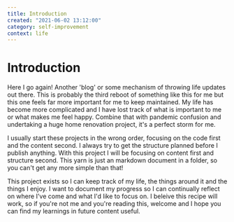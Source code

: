 ```yaml
---
title: Introduction
created: "2021-06-02 13:12:00"
category: self-improvement
context: life
---
```

# Introduction
Here I go again! Another 'blog' or some mechanism of throwing life updates out there. This is probably the third reboot of something like this for me but this one feels far more important for me to keep maintained. My life has become more complicated and I have lost track of what is important to me or what makes me feel happy. Combine that with pandemic confusion and undertaking a huge home renovation project, it's a perfect storm for me. 

I usually start these projects in the wrong order, focusing on the code first and the content second. I always try to get the structure planned before I publish anything. With this project I will be focusing on content first and structure second. This yarn is just an markdown document in a folder, so you can't get any more simple than that!

This project exists so I can keep track of my life, the things around it and the things I enjoy. I want to document my progress so I can continually reflect on where I've come and what I'd like to focus on. I beleive this recipe will work, so if you're not me and you're reading this, welcome and I hope you can find my learnings in future content useful. 